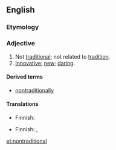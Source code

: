 ==English==

===Etymology===
{{prefix|non|traditional}}

===Adjective===
{{en-adj}}

# Not [[traditional]]; not related to [[tradition]].
# [[innovative|Innovative]]; [[new]]; [[daring]].

====Derived terms====
* [[nontraditionally]]

====Translations====
{{trans-top|not traditional}}
* Finnish: {{t-|fi|epäperinteinen}}
{{trans-mid}}
{{trans-bottom}}

{{trans-top|innovative, new, daring}}
* Finnish: {{t-|fi|uudenlainen}}, {{t-|fi|epäperinteinen}}
{{trans-mid}}
{{trans-bottom}}

[[et:nontraditional]]
